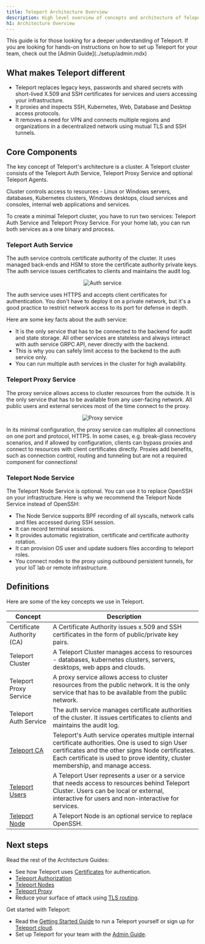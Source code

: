 ```yaml
---
title: Teleport Architecture Overview
description: High level overview of concepts and architecture of Teleport.
h1: Architecture Overview
---
```


<Notice type="tip">
This guide is for those looking for a deeper understanding of Teleport. If you
are looking for hands-on instructions on how to set up Teleport for your team,
check out the [Admin Guide](../setup/admin.mdx)
</Notice>

## What makes Teleport different

- Teleport replaces legacy keys, passwords and shared secrets with short-lived X.509 and SSH certificates
  for services and users accessing your infrastructure.
- It proxies and inspects SSH, Kubernetes, Web, Database and Desktop access protocols.
- It removes a need for VPN and connects multiple regions and organizations
in a decentralized network using mutual TLS and SSH tunnels.

## Core Components

The key concept of Teleport's architecture is a cluster.
A Teleport cluster consists of the Teleport Auth Service, Teleport Proxy Service and optional Teleport Agents.

Cluster controls access to resources - Linux or Windows servers, databases, Kubernetes clusters,
Windows desktops, cloud services and consoles, internal web applications and services.

<Notice type="tip">
To create a minimal Teleport cluster, you have to run two services:
Teleport Auth Service and Teleport Proxy Service. For your home lab,
you can run both services as a one binary and process.
</Notice>

### Teleport Auth Service

The auth service controls certificate authority of the cluster.
It uses managed back-ends and HSM to store the certificate authority private keys.
The auth service issues certificates to clients and maintains the audit log.

<Figure
  align="center"
  bordered="false"
  caption="Auth service"
>

![Auth service](../../img/architecture/auth.png)

</Figure>

<Notice type="tip">
The auth service uses HTTPS and accepts client certificates for authentication.
You don't have to deploy it on a private network, but it's a good practice to restrict network access to its port
for defense in depth.
</Notice>

Here are some key facts about the auth service:

- It is the only service that has to be connected to the backend for audit and state storage.
All other services are stateless and always interact with auth service GRPC API, never
directly with the backend.
- This is why you can safely limit access to the backend to the auth service only.
- You can run multiple auth services in the cluster for high availability.

### Teleport Proxy Service

The proxy service allows access to cluster resources from the outside.
It is the only service that has to be available from any user-facing network.
All public users and external services most of the time connect to the proxy.

<Figure
  align="center"
  bordered="false"
  caption="Proxy service"
>

![Proxy service](../../img/architecture/proxy.png)

</Figure>

<Notice type="tip">
In its minimal configuration, the proxy service can multiplex all connections on one port and protocol, HTTPS.
</Notice>

<Notice type="tip">
In some cases, e.g. break-glass recovery scenarios, and if allowed by configuration, clients can bypass proxies and
connect to resources with client certificates directly. Proxies add benefits, such as connection control,
routing and tunneling but are not a required component for connections!
</Notice>

### Teleport Node Service

The Teleport Node Service is optional. You can use it to replace OpenSSH on your infrastructure.
Here is why we recommend the Teleport Node Service instead of OpenSSH:

- The Node Service supports BPF recording of all syscalls, network calls and files accessed during SSH session.
- It can record terminal sessions.
- It provides automatic registration, certificate and certificate authority rotation.
- It can provision OS user and update sudoers files according to teleport roles.
- You connect nodes to the proxy using outbound persistent tunnels, for your IoT lab or
remote infrastructure.

## Definitions

Here are some of the key concepts we use in Teleport.

| Concept | Description |
| - | - |
| Certificate Authority (CA) | A Certificate Authority issues x.509 and SSH certificates in the form of public/private key pairs. |
| Teleport Cluster | A Teleport Cluster manages access to resources - databases, kubernetes clusters, servers, desktops, web apps and clouds.|
| Teleport Proxy Service | A proxy service allows access to cluster resources from the public network. It is the only service that has to be available from the public network.|
| Teleport Auth Service | The auth service manages certificate authorities of the cluster. It issues certificates to clients and maintains the audit log.|
| [Teleport CA](./authentication.mdx) | Teleport's Auth service operates multiple internal certificate authorities. One is used to sign User certificates and the other signs Node certificates. Each certificate is used to prove identity, cluster membership, and manage access.|
| [Teleport Users](./authorization.mdx) | A Teleport User represents a user or a service that needs access to resources behind Teleport Cluster. Users can be local or external, interactive for users and non-interactive for services. |
| [Teleport Node](./nodes.mdx) | A Teleport Node is an optional service to replace OpenSSH. |

## Next steps

Read the rest of the Architecture Guides:

- See how Teleport uses [Certificates](authentication.mdx) for authentication.
- [Teleport Authorization](authorization.mdx)
- [Teleport Nodes](nodes.mdx)
- [Teleport Proxy](proxy.mdx)
- Reduce your surface of attack using [TLS routing](./tls-routing.mdx).

Get started with Teleport:

- Read the [Getting Started Guide](../getting-started.mdx) to run a Teleport yourself or
sign up for [Teleport cloud](https://goteleport.com/signup/).
- Set up Teleport for your team with the [Admin Guide](../setup/admin.mdx).


